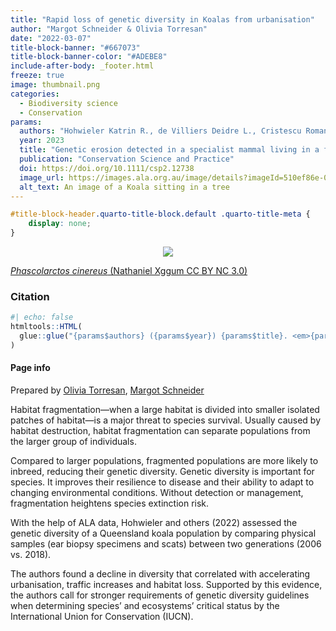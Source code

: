 ```yaml
---
title: "Rapid loss of genetic diversity in Koalas from urbanisation"
author: "Margot Schneider & Olivia Torresan"
date: "2022-03-07"
title-block-banner: "#667073"
title-block-banner-color: "#ADEBE8"
include-after-body: _footer.html
freeze: true
image: thumbnail.png
categories:
  - Biodiversity science
  - Conservation
params:
  authors: "Hohwieler Katrin R., de Villiers Deidre L., Cristescu Romane, Celine H. Frere"
  year: 2023
  title: "Genetic erosion detected in a specialist mammal living in a fast-developing environment"
  publication: "Conservation Science and Practice"
  doi: https://doi.org/10.1111/csp2.12738
  image_url: https://images.ala.org.au/image/details?imageId=510ef86e-0fa3-41c3-a023-1b569398788d
  alt_text: An image of a Koala sitting in a tree
---
```


<!-- remove metadata section -->

```css
#title-block-header.quarto-title-block.default .quarto-title-meta {
    display: none;
}
```


<!-- Side panel -->

:::{.column-page}

:::{.paper-side-column}

<center>
:::{.col-image layout-ncol=1 style="margin-left: auto; margin-right: auto;"}
<!-- add image url -->
<img src="https://ala-images.s3.ap-southeast-2.amazonaws.com/store/d/8/8/7/510ef86e-0fa3-41c3-a023-1b569398788d/original" class="rounded"/></img>
:::
</center>

::: figure-caption
<!-- edit caption -->
[*Phascolarctos cinereus* (Nathaniel Xggum CC BY NC 3.0)](https://images.ala.org.au/image/details?imageId=510ef86e-0fa3-41c3-a023-1b569398788dl)
:::

### Citation
```r
#| echo: false
htmltools::HTML(
  glue::glue("{params$authors} ({params$year}) {params$title}. <em>{params$publication}</em> <a href='{params$doi}' target='_blank'>{params$doi}</a>")
)
```


#### Page info
Prepared by 
[Olivia Torresan](https://labs.ala.org.au/about/Torresan_Olivia/), 
[Margot Schneider](https://labs.ala.org.au/about/Schneider_Margot/)
:::


<!-- Main panel description -->

::: {.paper-main-column}
Habitat fragmentation—when a large habitat is divided into smaller isolated patches of habitat—is a major threat to species survival. Usually caused by habitat destruction, habitat fragmentation can separate populations from the larger group of individuals. 

Compared to larger populations, fragmented populations are more likely to inbreed, reducing their genetic diversity. Genetic diversity is important for species. It improves their resilience to disease and their ability to adapt to changing environmental conditions. Without detection or management, fragmentation heightens species extinction risk. 

With the help of ALA data, Hohwieler and others (2022) assessed the genetic diversity of a Queensland koala population by comparing physical samples (ear biopsy specimens and scats) between two generations (2006 vs. 2018).

The authors found a decline in diversity that correlated with accelerating urbanisation, traffic increases and habitat loss. Supported by this evidence, the authors call for stronger requirements of genetic diversity guidelines when determining species' and ecosystems' critical status by the International Union for Conservation (IUCN).
:::

:::

